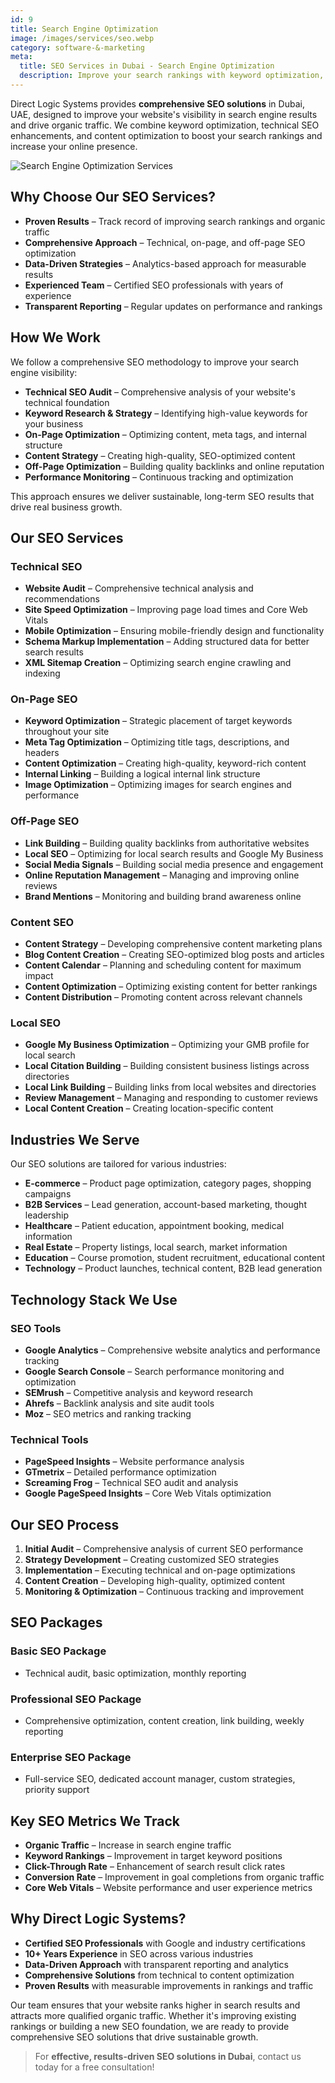 ```yaml
---
id: 9
title: Search Engine Optimization
image: /images/services/seo.webp
category: software-&-marketing
meta:
  title: SEO Services in Dubai - Search Engine Optimization
  description: Improve your search rankings with keyword optimization, technical SEO, and content optimization for better organic traffic.
---
```



Direct Logic Systems provides **comprehensive SEO solutions** in Dubai, UAE, designed to improve your website's visibility in search engine results and drive organic traffic. We combine keyword optimization, technical SEO enhancements, and content optimization to boost your search rankings and increase your online presence.

<Image src="/images/seo-services.jpg" alt="Search Engine Optimization Services" width={600} height={400} />

## Why Choose Our SEO Services?

- **Proven Results** – Track record of improving search rankings and organic traffic
- **Comprehensive Approach** – Technical, on-page, and off-page SEO optimization
- **Data-Driven Strategies** – Analytics-based approach for measurable results
- **Experienced Team** – Certified SEO professionals with years of experience
- **Transparent Reporting** – Regular updates on performance and rankings

## How We Work

We follow a comprehensive SEO methodology to improve your search engine visibility:

- **Technical SEO Audit** – Comprehensive analysis of your website's technical foundation
- **Keyword Research & Strategy** – Identifying high-value keywords for your business
- **On-Page Optimization** – Optimizing content, meta tags, and internal structure
- **Content Strategy** – Creating high-quality, SEO-optimized content
- **Off-Page Optimization** – Building quality backlinks and online reputation
- **Performance Monitoring** – Continuous tracking and optimization

This approach ensures we deliver sustainable, long-term SEO results that drive real business growth.

## Our SEO Services

### Technical SEO
- **Website Audit** – Comprehensive technical analysis and recommendations
- **Site Speed Optimization** – Improving page load times and Core Web Vitals
- **Mobile Optimization** – Ensuring mobile-friendly design and functionality
- **Schema Markup Implementation** – Adding structured data for better search results
- **XML Sitemap Creation** – Optimizing search engine crawling and indexing

### On-Page SEO
- **Keyword Optimization** – Strategic placement of target keywords throughout your site
- **Meta Tag Optimization** – Optimizing title tags, descriptions, and headers
- **Content Optimization** – Creating high-quality, keyword-rich content
- **Internal Linking** – Building a logical internal link structure
- **Image Optimization** – Optimizing images for search engines and performance

### Off-Page SEO
- **Link Building** – Building quality backlinks from authoritative websites
- **Local SEO** – Optimizing for local search results and Google My Business
- **Social Media Signals** – Building social media presence and engagement
- **Online Reputation Management** – Managing and improving online reviews
- **Brand Mentions** – Monitoring and building brand awareness online

### Content SEO
- **Content Strategy** – Developing comprehensive content marketing plans
- **Blog Content Creation** – Creating SEO-optimized blog posts and articles
- **Content Calendar** – Planning and scheduling content for maximum impact
- **Content Optimization** – Optimizing existing content for better rankings
- **Content Distribution** – Promoting content across relevant channels

### Local SEO
- **Google My Business Optimization** – Optimizing your GMB profile for local search
- **Local Citation Building** – Building consistent business listings across directories
- **Local Link Building** – Building links from local websites and directories
- **Review Management** – Managing and responding to customer reviews
- **Local Content Creation** – Creating location-specific content

## Industries We Serve

Our SEO solutions are tailored for various industries:

- **E-commerce** – Product page optimization, category pages, shopping campaigns
- **B2B Services** – Lead generation, account-based marketing, thought leadership
- **Healthcare** – Patient education, appointment booking, medical information
- **Real Estate** – Property listings, local search, market information
- **Education** – Course promotion, student recruitment, educational content
- **Technology** – Product launches, technical content, B2B lead generation

## Technology Stack We Use

### SEO Tools
- **Google Analytics** – Comprehensive website analytics and performance tracking
- **Google Search Console** – Search performance monitoring and optimization
- **SEMrush** – Competitive analysis and keyword research
- **Ahrefs** – Backlink analysis and site audit tools
- **Moz** – SEO metrics and ranking tracking

### Technical Tools
- **PageSpeed Insights** – Website performance analysis
- **GTmetrix** – Detailed performance optimization
- **Screaming Frog** – Technical SEO audit and analysis
- **Google PageSpeed Insights** – Core Web Vitals optimization

## Our SEO Process

1. **Initial Audit** – Comprehensive analysis of current SEO performance
2. **Strategy Development** – Creating customized SEO strategies
3. **Implementation** – Executing technical and on-page optimizations
4. **Content Creation** – Developing high-quality, optimized content
5. **Monitoring & Optimization** – Continuous tracking and improvement

## SEO Packages

### Basic SEO Package
- Technical audit, basic optimization, monthly reporting

### Professional SEO Package
- Comprehensive optimization, content creation, link building, weekly reporting

### Enterprise SEO Package
- Full-service SEO, dedicated account manager, custom strategies, priority support

## Key SEO Metrics We Track

- **Organic Traffic** – Increase in search engine traffic
- **Keyword Rankings** – Improvement in target keyword positions
- **Click-Through Rate** – Enhancement of search result click rates
- **Conversion Rate** – Improvement in goal completions from organic traffic
- **Core Web Vitals** – Website performance and user experience metrics

## Why Direct Logic Systems?

- **Certified SEO Professionals** with Google and industry certifications
- **10+ Years Experience** in SEO across various industries
- **Data-Driven Approach** with transparent reporting and analytics
- **Comprehensive Solutions** from technical to content optimization
- **Proven Results** with measurable improvements in rankings and traffic

Our team ensures that your website ranks higher in search results and attracts more qualified organic traffic. Whether it's improving existing rankings or building a new SEO foundation, we are ready to provide comprehensive SEO solutions that drive sustainable growth.

> For **effective, results-driven SEO solutions in Dubai**, contact us today for a free consultation! 